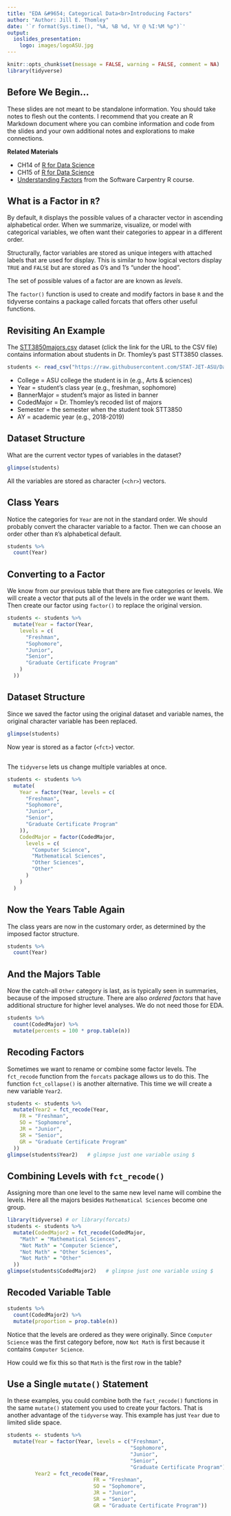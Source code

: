 ```yaml
---
title: "EDA &#9654; Categorical Data<br>Introducing Factors"
author: "Author: Jill E. Thomley"
date: '`r format(Sys.time(), "%A, %B %d, %Y @ %I:%M %p")`'
output: 
  ioslides_presentation:
    logo: images/logoASU.jpg
---
```


```r
knitr::opts_chunk$set(message = FALSE, warning = FALSE, comment = NA)
library(tidyverse)
```


## Before We Begin...

These slides are not meant to be standalone information. You should take notes to flesh out the contents. I recommend that you create an R Markdown document where you can combine information and code from the slides and your own additional notes and explorations to make connections.

**Related Materials**

* CH14 of [R for Data Science](https://r4ds.had.co.nz/strings.html)
* CH15 of [R for Data Science](https://r4ds.had.co.nz/factors.html)
* [Understanding Factors](http://monashbioinformaticsplatform.github.io/2015-09-28-rbioinformatics-intro-r/01-supp-factors.html) from the Software Carpentry R course.


## What is a Factor in `R`?

By default, `R` displays the possible values of a character vector in ascending alphabetical order. When we summarize, visualize, or model with categorical variables, we often want their categories to appear in a different order. 

Structurally, factor variables are stored as unique integers with attached labels that are used for display. This is similar to how logical vectors display `TRUE` and `FALSE` but are stored as 0's and 1's "under the hood". 

The set of possible values of a factor are are known as *levels*.

The `factor()` function is used to create and modify factors in base `R` and the tidyverse contains a package called forcats that offers other useful functions.


## Revisiting An Example

The [STT3850majors.csv](https://raw.githubusercontent.com/STAT-JET-ASU/Datasets/master/Instructor/stt3850majors.csv) dataset (click the link for the URL to the CSV file) contains information about students in Dr. Thomley's past STT3850 classes. 

```r
students <- read_csv("https://raw.githubusercontent.com/STAT-JET-ASU/Datasets/master/Instructor/stt3850majors.csv")
```

* College = ASU college the student is in (e.g., Arts & sciences)
* Year = student's class year (e.g., freshman, sophomore)
* BannerMajor = student's major as listed in banner
* CodedMajor = Dr. Thomley's recoded list of majors
* Semester = the semester when the student took STT3850
* AY = academic year (e.g., 2018-2019)


## Dataset Structure

What are the current vector types of variables in the dataset?

```r
glimpse(students)
```

All the variables are stored as character (`<chr>`) vectors.


## Class Years

Notice the categories for `Year` are not in the standard order. We should probably convert the character variable to a factor. Then we can choose an order other than `R`'s alphabetical default.

```r
students %>% 
  count(Year)
```


## Converting to a Factor

We know from our previous table that there are five categories or levels. We will create a vector that puts all of the levels in the order we want them. Then create our factor using `factor()` to replace the original version.

```r
students <- students %>%
  mutate(Year = factor(Year,
    levels = c(
      "Freshman",
      "Sophomore",
      "Junior",
      "Senior",
      "Graduate Certificate Program"
    )
  ))
```


## Dataset Structure

Since we saved the factor using the original dataset and variable names, the original character variable has been replaced.

```r
glimpse(students)
```

Now year is stored as a factor (`<fct>`) vector.


## 

The `tidyverse` lets us change multiple variables at once.

```r
students <- students %>%
  mutate(
    Year = factor(Year, levels = c(
      "Freshman",
      "Sophomore",
      "Junior",
      "Senior",
      "Graduate Certificate Program"
    )),
    CodedMajor = factor(CodedMajor,
      levels = c(
        "Computer Science",
        "Mathematical Sciences",
        "Other Sciences",
        "Other"
      )
    )
  )
```


## Now the Years Table Again

The class years are now in the customary order, as determined by the imposed factor structure. 

```r
students %>% 
  count(Year)
```


## And the Majors Table

Now the catch-all `Other` category is last, as is typically seen in summaries, because of the imposed structure. There are also *ordered factors* that have additional structure for higher level analyses. We do not need those for EDA.

```r
students %>% 
  count(CodedMajor) %>% 
  mutate(percents = 100 * prop.table(n))
```


## Recoding Factors

Sometimes we want to rename or combine some factor levels. The `fct_recode` function from the `forcats` package allows us to do this. The function `fct_collapse()` is another alternative. This time we will create a new variable `Year2`.

```r
students <- students %>%
  mutate(Year2 = fct_recode(Year,
    FR = "Freshman",
    SO = "Sophomore",
    JR = "Junior",
    SR = "Senior",
    GR = "Graduate Certificate Program"
  ))
glimpse(students$Year2)   # glimpse just one variable using $
```


## Combining Levels with `fct_recode()`

Assigning more than one level to the same new level name will combine the levels. Here all the majors besides `Mathematical Sciences` become one group.

```r
library(tidyverse) # or library(forcats)
students <- students %>%
  mutate(CodedMajor2 = fct_recode(CodedMajor,
    "Math" = "Mathematical Sciences",
    "Not Math" = "Computer Science",
    "Not Math" = "Other Sciences",
    "Not Math" = "Other"
  ))
glimpse(students$CodedMajor2)   # glimpse just one variable using $
```


## Recoded Variable Table

```r
students %>% 
  count(CodedMajor2) %>% 
  mutate(proportion = prop.table(n))
```

Notice that the levels are ordered as they were originally. Since `Computer Science` was the first category before, now `Not Math` is first because it contains `Computer Science`.

How could we fix this so that `Math` is the first row in the table?


## Use a Single `mutate()` Statement

In these examples, you could combine both the `fact_recode()` functions in the same `mutate()` statement you used to create your factors. That is another advantage of the `tidyverse` way. This example has  just `Year` due to limited slide space.

```r
students <- students %>% 
  mutate(Year = factor(Year, levels = c("Freshman",
                                        "Sophomore",
                                        "Junior",
                                        "Senior",
                                        "Graduate Certificate Program")),
         Year2 = fct_recode(Year,
                            FR = "Freshman",
                            SO = "Sophomore",
                            JR = "Junior",
                            SR = "Senior",
                            GR = "Graduate Certificate Program"))
```